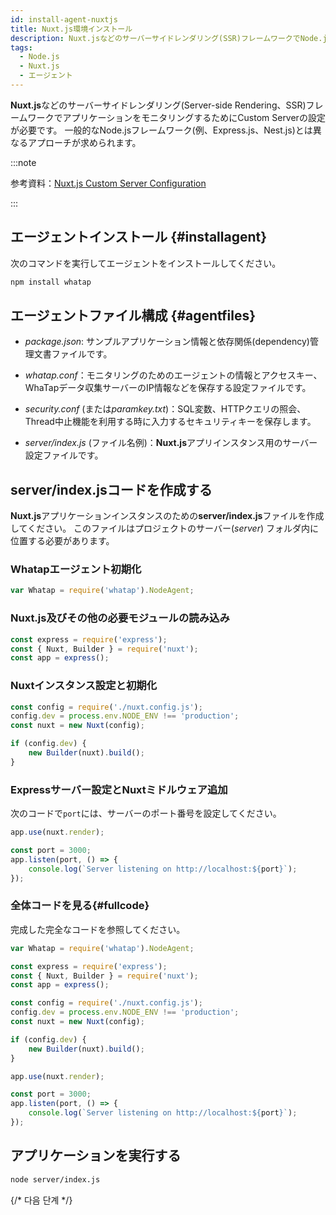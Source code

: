 ```yaml
---
id: install-agent-nuxtjs
title: Nuxt.js環境インストール
description: Nuxt.jsなどのサーバーサイドレンダリング(SSR)フレームワークでNode.jsアプリケーションモニタリングのためのCustom Server設定を案内します。
tags:
  - Node.js
  - Nuxt.js
  - エージェント
---
```


**Nuxt.js**などのサーバーサイドレンダリング(Server-side Rendering、SSR)フレームワークでアプリケーションをモニタリングするためにCustom Serverの設定が必要です。 一般的なNode.jsフレームワーク(例、Express.js、Nest.js)とは異なるアプローチが求められます。

:::note

参考資料：[Nuxt.js Custom Server Configuration](https://v2.nuxt.com/docs/configuration-glossary/configuration-dev/)

:::

## エージェントインストール {#installagent}

次のコマンドを実行してエージェントをインストールしてください。

```bash title="BASH"
npm install whatap
```

## エージェントファイル構成 {#agentfiles}

- *package.json*: サンプルアプリケーション情報と依存関係(dependency)管理文書ファイルです。

- *whatap.conf*：モニタリングのためのエージェントの情報とアクセスキー、WhaTapデータ収集サーバーのIP情報などを保存する設定ファイルです。 

- *security.conf* (または*paramkey.txt*)：SQL変数、HTTPクエリの照会、Thread中止機能を利用する時に入力するセキュリティキーを保存します。

- _server/index.js_ (ファイル名例)：**Nuxt.js**アプリインスタンス用のサーバー設定ファイルです。

## server/index.jsコードを作成する

**Nuxt.js**アプリケーションインスタンスのための**server/index.js**ファイルを作成してください。 このファイルはプロジェクトのサーバー(_server_) フォルダ内に位置する必要があります。

### Whatapエージェント初期化

```javascript title="server/index.js"
var Whatap = require('whatap').NodeAgent;
```

### Nuxt.js及びその他の必要モジュールの読み込み

```javascript title="server/index.js"
const express = require('express');
const { Nuxt, Builder } = require('nuxt');
const app = express();
```

### Nuxtインスタンス設定と初期化

```javascript title="server/index.js"
const config = require('./nuxt.config.js');
config.dev = process.env.NODE_ENV !== 'production';
const nuxt = new Nuxt(config);

if (config.dev) {
    new Builder(nuxt).build();
}
```

### Expressサーバー設定とNuxtミドルウェア追加

次のコードで`port`には、サーバーのポート番号を設定してください。

```javascript title="server/index.js"
app.use(nuxt.render);

const port = 3000;
app.listen(port, () => {
    console.log(`Server listening on http://localhost:${port}`);
});
```

### 全体コードを見る{#fullcode}

完成した完全なコードを参照してください。

```javascript title="server/index.js"
var Whatap = require('whatap').NodeAgent;

const express = require('express');
const { Nuxt, Builder } = require('nuxt');
const app = express();

const config = require('./nuxt.config.js');
config.dev = process.env.NODE_ENV !== 'production';
const nuxt = new Nuxt(config);

if (config.dev) {
    new Builder(nuxt).build();
}

app.use(nuxt.render);

const port = 3000;
app.listen(port, () => {
    console.log(`Server listening on http://localhost:${port}`);
});
```

## アプリケーションを実行する

```bash title="SH"
node server/index.js
```

{/* 다음 단계 */}

<Apminstallnextstep />
